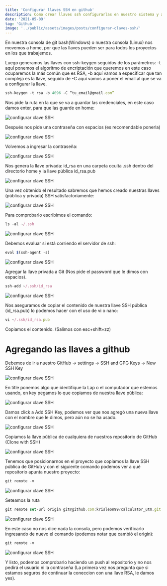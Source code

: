 ```yaml
---
title: 'Configurar llaves SSH en github'
description: Como crear llaves ssh configurarlas en nuestro sistema y agregarlas a github
date: '2021-05-09'
tag: 'Github'
image: '../public/assets/images/posts/configurar-claves-ssh/'
---
```



En nuestra consola de git bash(Windows) o nuestra consola (Linux) nos movemos a home, por que las llaves pueden ser para todos los proyectos en los que trabajemos.

Luego generamos las llaves con ssh-keygen seguidos de los parámetros: -t aquí ponemos el algoritmo de encriptación que queremos en este caso ocuparemos la más común que es RSA, -b aquí vamos a especificar que tan compleja es la llave, seguido de -C aquí vamos a poner el email al que se va a configurar la llave.

```js
ssh-keygen -t rsa -b 4096 -C “tu_email@gmail.com”
```

Nos pide la ruta en la que se va a guardar las credenciales, en este caso damos enter, para que las guarde en home:

![configurar clave SSH](https://raw.githubusercontent.com/Kapelu/blog-kapelu/main/public/assets/images/posts/configurar-claves-ssh/Configurar%20clave%20SSH-01.png?token=GHSAT0AAAAAACQXCBN4P5PZI35IY4AWJ7BIZQ3OIVA)

Después nos pide una contraseña con espacios (es recomendable ponerla)

![configurar clave SSH](https://github.com/Kapelu/blog-kapelu/blob/main/public/assets/images/posts/configurar-claves-ssh/Configurar%20clave%20SSH-02.png?raw=true)

Volvemos a ingresar la contraseña:

![configurar clave SSH](https://github.com/Kapelu/blog-kapelu/blob/main/public/assets/images/posts/configurar-claves-ssh/Configurar%20clave%20SSH-03.png?raw=true)

Nos genera la llave privada: id_rsa en una carpeta oculta .ssh dentro del directorio home y la llave pública id_rsa.pub

![configurar clave SSH](https://github.com/Kapelu/blog-kapelu/blob/main/public/assets/images/posts/configurar-claves-ssh/Configurar%20clave%20SSH-04.png?raw=true)

Una vez obtenido el resultado sabremos que hemos creado nuestras llaves (pública y privada) SSH satisfactoriamente:

![configurar clave SSH](https://github.com/Kapelu/blog-kapelu/blob/main/public/assets/images/posts/configurar-claves-ssh/Configurar%20clave%20SSH-05.png?raw=true)

Para comprobarlo escribimos el comando:
```js
ls -al ~/.ssh
```

![configurar clave SSH](https://github.com/Kapelu/blog-kapelu/blob/main/public/assets/images/posts/configurar-claves-ssh/Configurar%20clave%20SSH-06.png?raw=true)

Debemos evaluar si está corriendo el servidor de ssh:
```js
eval $(ssh-agent -s)
```

![configurar clave SSH](https://github.com/Kapelu/blog-kapelu/blob/main/public/assets/images/posts/configurar-claves-ssh/Configurar%20clave%20SSH-07.png?raw=true)

Agregar la llave privada a Git (Nos pide el password que le dimos con espacios).
```js
ssh-add ~/.ssh/id_rsa
```

![configurar clave SSH](https://github.com/Kapelu/blog-kapelu/blob/main/public/assets/images/posts/configurar-claves-ssh/Configurar%20clave%20SSH-08.png?raw=true)

Nos aseguramos de copiar el contenido de nuestra llave SSH pública (id_rsa.pub)
lo podemos hacer con el uso de vi o nano:
```js
vi ~/.ssh/id_rsa.pub
```
Copiamos el contenido. (Salimos con esc+shift+zz)

# Agregando las llaves a github

Debemos de ir a nuestro GitHub → settings → SSH and GPG Keys → New SSH Key

![configurar clave SSH](https://github.com/Kapelu/blog-kapelu/blob/main/public/assets/images/posts/configurar-claves-ssh/Configurar%20clave%20SSH-09.png?raw=true)

En title ponemos algo que identifique la Lap o el computador que estemos usando, en key pegamos lo que copiamos de nuestra llave pública:

![configurar clave SSH](https://github.com/Kapelu/blog-kapelu/blob/main/public/assets/images/posts/configurar-claves-ssh/Configurar%20clave%20SSH-10.png?raw=true)

Damos click a Add SSH Key, podemos ver que nos agregó una nueva llave con el nombre que le dimos, pero aún no se ha usado.

![configurar clave SSH](https://github.com/Kapelu/blog-kapelu/blob/main/public/assets/images/posts/configurar-claves-ssh/Configurar%20clave%20SSH-11.png?raw=true)

Copiamos la llave pública de cualquiera de nuestros repositorio de GitHub (Clone with SSH)

![configurar clave SSH](https://github.com/Kapelu/blog-kapelu/blob/main/public/assets/images/posts/configurar-claves-ssh/Configurar%20clave%20SSH-12.png?raw=true)

Tenemos que posicionarnos en el proyecto que copiamos la llave SSH pública de GitHub y con el siguiente comando podemos ver a qué repositorio apunta nuestro proyecto:
```js
git remote -v
```

![configurar clave SSH](https://github.com/Kapelu/blog-kapelu/blob/main/public/assets/images/posts/configurar-claves-ssh/Configurar%20clave%20SSH-13.png?raw=true)

Seteamos la ruta
```js
git remote set-url origin git@github.com:krisleon99/calculator_utm.git
```

![configurar clave SSH](https://github.com/Kapelu/blog-kapelu/blob/main/public/assets/images/posts/configurar-claves-ssh/Configurar%20clave%20SSH-14.png?raw=true)

En este caso no nos dice nada la consola, pero podemos verificarlo ingresando de nuevo el comando (podemos notar que cambió el origin):
```js
git remote -v
```

![configurar clave SSH](https://github.com/Kapelu/blog-kapelu/blob/main/public/assets/images/posts/configurar-claves-ssh/Configurar%20clave%20SSH-15.png?raw=true)

Y listo, podemos comprobarlo haciendo un push al repositorio y no nos pedirá el usuario ni la contraseña (La primera vez nos pregunta que si estamos seguros de continuar la coneccion con una llave RSA, le damos yes).